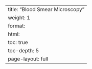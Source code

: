 ---
title: "Blood Smear Microscopy"
weight: 1
format: 
  html:
    toc: true
    toc-depth: 5
    page-layout: full
---